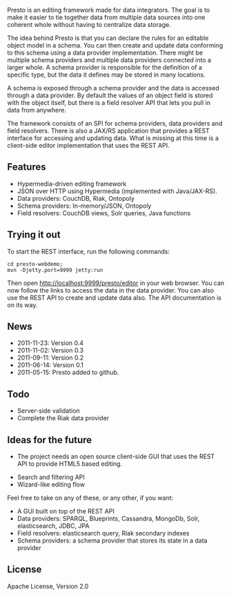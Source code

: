 Presto is an editing framework made for data integrators. The goal is to make it easier to tie together data from multiple data sources into one coherent whole without having to centralize data storage.

The idea behind Presto is that you can declare the rules for an editable object model in a schema. You can then create and update data conforming to this schema using a data provider implementation. There might be multiple schema providers and multiple data providers connected into a larger whole. A schema provider is responsible for the definition of a specific type, but the data it defines may be stored in many locations.

A schema is exposed through a schema provider and the data is accessed through a data provider. By default the values of an object field is stored with the object itself, but there is a field resolver API that lets you pull in data from anywhere.

The framework consists of an SPI for schema providers, data providers and field resolvers. There is also a JAX/RS application that provides a REST interface for accessing and updating data. What is missing at this time is a client-side editor implementation that uses the REST API.

== Features ==

* Hypermedia-driven editing framework
* JSON over HTTP using Hypermedia (implemented with Java/JAX-RS).
* Data providers: CouchDB, Riak, Ontopoly
* Schema providers: In-memory/JSON, Ontopoly
* Field resolvers: CouchDB views, Solr queries, Java functions

== Trying it out ==

To start the REST interface, run the following commands:

 cd presto-webdemo;
 mvn -Djetty.port=9999 jetty:run</nowiki>

Then open http://localhost:9999/presto/editor in your web browser. You can now follow the links to access the data in the data provider. You can also use the REST API to create and update data also. The API documentation is on its way.

== News ==

* 2011-11-23: Version 0.4
* 2011-11-02: Version 0.3
* 2011-09-11: Version 0.2
* 2011-06-14: Version 0.1
* 2011-05-15: Presto added to github.

== Todo ==

* Server-side validation
* Complete the Riak data provider

== Ideas for the future ==

* The project needs an open source client-side GUI that uses the REST API to provide HTML5 based editing.

* Search and filtering API
* Wizard-like editing flow

Feel free to take on any of these, or any other, if you want:

* A GUI built on top of the REST API
* Data providers: SPARQL, Blueprints, Cassandra, MongoDb, Solr, elasticsearch, JDBC, JPA
* Field resolvers: elasticsearch query, Riak secondary indexes
* Schema providers: a schema provider that stores its state in a data provider

== License ==
Apache License, Version 2.0
